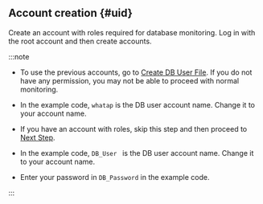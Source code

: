 ## Account creation {#uid}

Create an account with roles required for database monitoring. Log in with the root account and then create accounts.

:::note

<Xclude product="postgresql,mysql">

- To use the previous accounts, go to [Create DB User File](#create-db-user). If you do not have any permission, you may not be able to proceed with normal monitoring.

- In the example code, `whatap` is the DB user account name. Change it to your account name.

</Xclude>

<InDoc product="postgresql,mysql">

- If you have an account with roles, skip this step and then proceed to [Next Step](#check-accesskey).

- In the example code, `DB_User ` is the DB user account name. Change it to your account name.

</InDoc>

- Enter your password in `DB_Password` in the example code.

:::
